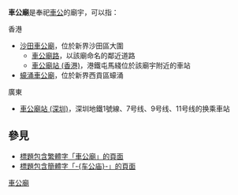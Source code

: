 '''車公廟'''是奉祀[[車公|車公]]的廟宇，可以指：

;香港
*[[沙田車公廟|沙田車公廟]]，位於新界沙田區大圍
**[[車公廟路|車公廟路]]，以該廟命名的鄰近道路
**[[車公廟站_(香港)|車公廟站 (香港)]]，港鐵屯馬綫位於該廟宇附近的車站
*[[蠔涌車公廟|蠔涌車公廟]]，位於新界西貢區蠔涌

;廣東
*[[車公廟站_(深圳)|車公廟站 (深圳)]]，深圳地鐵1號線、7号线、9号线、11号线的换乘車站

== 參見 ==
* [[Special:Search/intitle:"車公廟"|標題包含繁體字「車公廟」的頁面]]
* [[Special:Search/intitle:"车公庙"|標題包含簡體字「-{车公庙}-」的頁面]]

{{Disambiguation|Cat=三字廟宇消歧義|Chegongmiao}}
[[Category:車公廟|]]